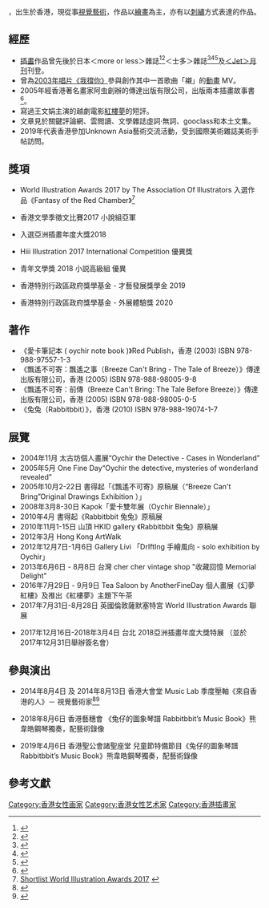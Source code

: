 {{Engname|愛卡|Oychir "讀音 : oy-sher"<ref>{{cite web |url=http://www.artinterview.net/oychir.html |title=存档副本 |accessdate=2013年1月11日 |deadurl=yes |archiveurl=https://web.archive.org/web/20151224115400/http://www.artinterview.net/oychir.html |archivedate=2015年12月24日 |df= }}</ref>}}，出生於香港，現從事[[視覺藝術|視覺藝術]]，作品以[[繪畫|繪畫]]為主，亦有以[[刺繡|刺繡]]方式表達的作品。

==經歷==
* [[插畫|插畫]]作品曾先後於日本＜more or less＞雜誌<ref>{{Cite web |url=https://drive.google.com/file/d/0ByRI44BunN5zblRUVEdISTlBazg/edit?usp=sharing |title=剪輯，more or less issue no.9 hong kong special |accessdate=2014-07-08 |archive-date=2016-05-31 |archive-url=https://web.archive.org/web/20160531171407/https://drive.google.com/file/d/0ByRI44BunN5zblRUVEdISTlBazg/edit?usp=sharing |dead-url=no }}</ref><ref>{{Cite web |url=https://drive.google.com/file/d/0ByRI44BunN5zRXhJZ29kY0hlN1U/edit?usp=sharing |title=剪輯，more or less issue no.9 hong kong special |accessdate=2014-07-08 |archive-date=2016-05-31 |archive-url=https://web.archive.org/web/20160531232948/https://drive.google.com/file/d/0ByRI44BunN5zRXhJZ29kY0hlN1U/edit?usp=sharing |dead-url=no }}</ref>＜士多＞雜誌<ref>{{Cite web |url=https://drive.google.com/file/d/0ByRI44BunN5zVVFCa0QzdzBVekE/edit?usp=sharing |title=剪輯，士多雜誌 Issue 7, May 2003, page 176 |accessdate=2014-07-08 |archive-date=2016-06-01 |archive-url=https://web.archive.org/web/20160601180141/https://drive.google.com/file/d/0ByRI44BunN5zVVFCa0QzdzBVekE/edit?usp=sharing |dead-url=no }}</ref><ref>{{Cite web |url=https://drive.google.com/file/d/0ByRI44BunN5zaXZrWWtNRFFrNjA/edit?usp=sharing |title=剪輯，士多雜誌 Issue 7, May 2003, page 177 |accessdate=2014-07-08 |archive-date=2016-05-27 |archive-url=https://web.archive.org/web/20160527083423/https://drive.google.com/file/d/0ByRI44BunN5zaXZrWWtNRFFrNjA/edit?usp=sharing |dead-url=no }}</ref><ref>{{Cite web |url=https://drive.google.com/file/d/0ByRI44BunN5zLTRHMDdkVkdNQUE/edit?usp=sharing |title=剪輯，士多雜誌 Issue 7, May 2003, page 178 |accessdate=2014-07-08 |archive-date=2016-05-28 |archive-url=https://web.archive.org/web/20160528081718/https://drive.google.com/file/d/0ByRI44BunN5zLTRHMDdkVkdNQUE/edit?usp=sharing |dead-url=no }}</ref>及[[星島日報#集團其他香港業務|＜Jet＞月刊]]刊登。
* 曾為[[林海峰_(香港)#唱片|2003年唱片《我撐你》]]參與創作其中一首歌曲「襯」的[[動畫|動畫]] MV。
* 2005年經香港著名畫家阿虫創辦的傳達出版有限公司，出版兩本插畫故事書<ref>{{Cite web |url=http://www.ahchung.com.hk/zh_tw/service/artopia.shtml |title=傳達出版有限公司網頁 |access-date=2009-04-28 |archive-url=https://web.archive.org/web/20090425175723/http://www.ahchung.com.hk/zh_tw/service/artopia.shtml |archive-date=2009-04-25 |dead-url=yes }}</ref>。
* 寫過王文娟主演的越劇電影[[红楼梦|紅樓夢]]的短評。
* 文章見於關鍵評論網、雲閲讀、文學雜誌虛詞·無詞、gooclass和本土文集。
*2019年代表香港參加Unknown Asia藝術交流活動，受到國際美術雜誌美術手帖訪問。

==獎項==
*World Illustration Awards 2017 by The Association Of Illustrators 入選作品《Fantasy of the Red Chamber》<ref>[http://www.theaoi.com/awards/awards-shortlist.php?type=&catid=8# Shortlist World Illustration Awards 2017] {{Wayback|url=http://www.theaoi.com/awards/awards-shortlist.php?type=&catid=8 |date=20170710111021 }}</ref>

*香港文學季徵文比賽2017 小說組亞軍

*入選亞洲插畫年度大獎2018

*Hiii Illustration 2017 International Competition 優異獎

*青年文學獎 2018 小説高級組 優異

*香港特別行政區政府獎學基金 - 才藝發展獎學金 2019

*香港特別行政區政府獎學基金 - 外展體驗獎 2020

== 著作 ==
*《愛卡筆記本 ( oychir note book )》Red Publish，香港 (2003) ISBN 978-988-97557-1-3
*《飄遙不可寄：飄遙之事（Breeze Can't Bring - The Tale of Breeze）》傳達出版有限公司，香港 (2005) ISBN 978-988-98005-9-8
*《飄遙不可寄：前傳（Breeze Can't Bring: The Tale Before Breeze）》傳達出版有限公司，香港 (2005) ISBN 978-988-98005-0-5
*《兔兔（Rabbitbbit）》，香港 (2010) ISBN 978-988-19074-1-7

== 展覽 ==
* 2004年11月 太古坊個人畫展“Oychir the Detective - Cases in Wonderland”
* 2005年5月 One Fine Day“Oychir the detective, mysteries of wonderland revealed”
* 2005年10月2-22日 書得起「《飄遙不可寄》原稿展（“Breeze Can't Bring”Original Drawings Exhibition ）」
* 2008年3月8-30日 Kapok「愛卡雙年展（Oychir Biennale）」
* 2010年4月 書得起《Rabbitbbit 兔兔》原稿展
* 2010年11月1-15日 山頂 HKID gallery 《Rabbitbbit 兔兔》原稿展
* 2012年3月 Hong Kong ArtWalk
* 2012年12月7日-1月6日 Gallery Livi 「DrIftIng 手繪風向 - solo exhibition by Oychir」
* 2013年6月6日 - 8月8日 台灣 cher cher vintage shop "收藏回憶 Memorial Delight"
* 2016年7月29日 - 9月9日 Tea Saloon by AnotherFineDay 個人畫展《幻夢紅樓》及推出《紅樓夢》主題下午茶
* 2017年7月31日-8月28日 英國倫敦薩默塞特宮 World Illustration Awards 聯展

*2017年12月16日-2018年3月4日 台北 2018亞洲插畫年度大獎特展 （並於2017年12月31日舉辦簽名會）

== 參與演出 ==
* 2014年8月4日 及 2014年8月13日 香港大會堂 Music Lab 季度壓軸《來自香港的人》－ 視覺藝術家<ref>{{Cite web |url=https://www.facebook.com/MusicLab.HK/photos/a.546098495465562.1073741828.397365747005505/654498504625560/?type=1 |title=Music Lab宣傳海報 |access-date=2015-01-11 |archive-date=2020-11-13 |archive-url=https://web.archive.org/web/20201113075552/https://www.facebook.com/MusicLab.HK/photos/a.546098495465562.1073741828.397365747005505/654498504625560/?type=1 }}</ref><ref>{{Cite web |url=https://www.youtube.com/watch?v=hMwnG2iZf0Y&feature=youtu.be |title=Music Lab季度壓軸：來自香港的人 Youtube |access-date=2015-01-11 |archive-date=2020-11-13 |archive-url=https://web.archive.org/web/20201113075558/https://www.youtube.com/watch?v=hMwnG2iZf0Y&feature=youtu.be }}</ref>

*2018年8月6日 香港藝穗會 《兔仔的圖象琴譜 Rabbitbbit’s Music Book》熊韋皓鋼琴獨奏，配藝術錄像

*2019年4月6日 香港聖公會諸聖座堂 兒童節特備節目《兔仔的圖象琴譜 Rabbitbbit’s Music Book》熊韋皓鋼琴獨奏，配藝術錄像

== 參考文獻 ==
{{reflist|2}}

{{DEFAULTSORT:Oychir}}
[[Category:香港女性画家|Category:香港女性画家]]
[[Category:香港女性艺术家|Category:香港女性艺术家]]
[[Category:香港插畫家|Category:香港插畫家]]
